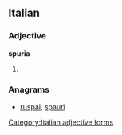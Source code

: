 ==Italian==

===Adjective===
'''spuria''' {{f}}

# {{feminine of|[[spurio]]}}

===Anagrams===
* [[ruspai#Italian|ruspai]], [[spaurì#Italian|spaurì]]
[[Category:Italian adjective forms]]